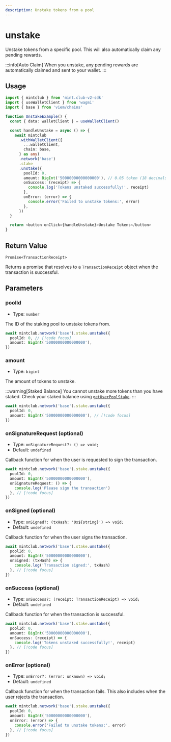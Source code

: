 ```yaml
---
description: Unstake tokens from a pool
---
```


# unstake

Unstake tokens from a specific pool. This will also automatically claim any pending rewards.

:::info[Auto Claim]
When you unstake, any pending rewards are automatically claimed and sent to your wallet.
:::

## Usage

```ts twoslash [example.ts]
import { mintclub } from 'mint.club-v2-sdk'
import { useWalletClient } from 'wagmi'
import { base } from 'viem/chains'

function UnstakeExample() {
  const { data: walletClient } = useWalletClient()

  const handleUnstake = async () => {
    await mintclub
      .withWalletClient({
        ...walletClient,
        chain: base,
      } as any)
      .network('base')
      .stake
      .unstake({
        poolId: 0,
        amount: BigInt('50000000000000000'), // 0.05 token (18 decimals)
        onSuccess: (receipt) => {
          console.log('Tokens unstaked successfully!', receipt)
        },
        onError: (error) => {
          console.error('Failed to unstake tokens:', error)
        },
      })
  }

  return <button onClick={handleUnstake}>Unstake Tokens</button>
}
```

## Return Value

`Promise<TransactionReceipt>`

Returns a promise that resolves to a `TransactionReceipt` object when the transaction is successful.

## Parameters

### poolId

- Type: `number`

The ID of the staking pool to unstake tokens from.

```ts
await mintclub.network('base').stake.unstake({
  poolId: 0, // [!code focus]
  amount: BigInt('50000000000000000'),
})
```

### amount

- Type: `bigint`

The amount of tokens to unstake.

:::warning[Staked Balance]
You cannot unstake more tokens than you have staked. Check your staked balance using [`getUserPoolStake`](/docs/sdk/stake/getUserPoolStake).
:::

```ts
await mintclub.network('base').stake.unstake({
  poolId: 0,
  amount: BigInt('50000000000000000'), // [!code focus]
})
```

### onSignatureRequest (optional)

- Type: `onSignatureRequest?: () => void;`
- Default: `undefined`

Callback function for when the user is requested to sign the transaction.

```ts
await mintclub.network('base').stake.unstake({
  poolId: 0,
  amount: BigInt('50000000000000000'),
  onSignatureRequest: () => {
    console.log('Please sign the transaction')
  }, // [!code focus]
})
```

### onSigned (optional)

- Type: `onSigned?: (txHash: '0x${string}') => void;`
- Default: `undefined`

Callback function for when the user signs the transaction.

```ts
await mintclub.network('base').stake.unstake({
  poolId: 0,
  amount: BigInt('50000000000000000'),
  onSigned: (txHash) => {
    console.log('Transaction signed:', txHash)
  }, // [!code focus]
})
```

### onSuccess (optional)

- Type: `onSuccess?: (receipt: TransactionReceipt) => void;`
- Default: `undefined`

Callback function for when the transaction is successful.

```ts
await mintclub.network('base').stake.unstake({
  poolId: 0,
  amount: BigInt('50000000000000000'),
  onSuccess: (receipt) => {
    console.log('Tokens unstaked successfully!', receipt)
  }, // [!code focus]
})
```

### onError (optional)

- Type: `onError?: (error: unknown) => void;`
- Default: `undefined`

Callback function for when the transaction fails. This also includes when the user rejects the transaction.

```ts
await mintclub.network('base').stake.unstake({
  poolId: 0,
  amount: BigInt('50000000000000000'),
  onError: (error) => {
    console.error('Failed to unstake tokens:', error)
  }, // [!code focus]
})
```
